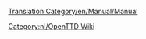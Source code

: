 [[Translation:Category/en/Manual/Manual]]

{{en/Bilingual box| Nl
| Een categorie voor artikelen die deel uitmaken van de handleiding.
Artikelen met de sjabloon [[Template:nl/Manual/Inhoudsopgave]] worden automatisch toegevoegd aan deze categorie.
| A Category for Manual related pages.
Articles that are called by [[Template:nl/Manual/Inhoudsopgave]] are automatically placed here.}}

[[Category:nl/OpenTTD Wiki]]